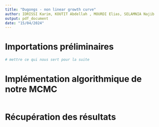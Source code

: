 ---
title: "Dugongs - non linear growth curve"
author: IDRISSI Karim, KOUTIT Abdellah , MOURDI Elias, SELAMNIA Najib
output: pdf_document
date: "15/04/2024"
---

# Importations préliminaires
```{r}
# mettre ce qui nous sert pour la suite
```

# Implémentation algorithmique de notre MCMC
```{r}

```

# Récupération des résultats
```{r}

```

